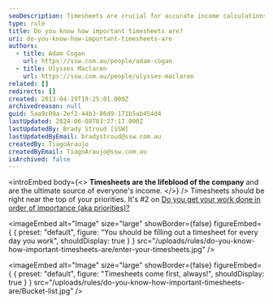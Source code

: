 ```yaml
---
seoDescription: Timesheets are crucial for accurate income calculations and employee tracking.
type: rule
title: Do you know how important timesheets are?
uri: do-you-know-how-important-timesheets-are
authors:
  - title: Adam Cogan
    url: https://ssw.com.au/people/adam-cogan
  - title: Ulysses Maclaren
    url: https://ssw.com.au/people/ulysses-maclaren
related: []
redirects: []
created: 2013-04-19T19:25:01.000Z
archivedreason: null
guid: 5aa9c09a-2ef2-44b3-86d9-171b5ab454d4
lastUpdated: 2024-06-08T03:27:17.000Z
lastUpdatedBy: Brady Stroud [SSW]
lastUpdatedByEmail: bradystroud@ssw.com.au
createdBy: TiagoAraujo
createdByEmail: TiagoAraujo@ssw.com.au
isArchived: false
---
```


<introEmbed
  body={<>
**Timesheets are the lifeblood of the company** and are the ultimate source of everyone's income.
  </>}
/>
Timesheets should be right near the top of your priorities. It's #2 on [Do you get your work done in order of importance (aka priorities)?](/do-you-complete-work-in-order-of-importance-aka-priorities)


<imageEmbed
  alt="Image"
  size="large"
  showBorder={false}
  figureEmbed={ {
    preset: "default",
    figure: "You should be filling out a timesheet for every day you work",
    shouldDisplay: true
  } }
  src="/uploads/rules/do-you-know-how-important-timesheets-are/enter-your-timesheets.jpg"
/>



<imageEmbed
  alt="Image"
  size="large"
  showBorder={false}
  figureEmbed={ {
    preset: "default",
    figure: "Timesheets come first, always!",
    shouldDisplay: true
  } }
  src="/uploads/rules/do-you-know-how-important-timesheets-are/Bucket-list.jpg"
/>
